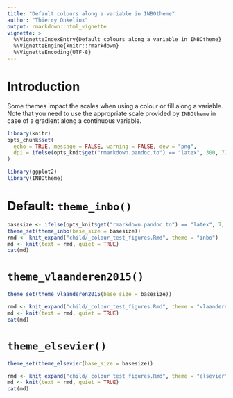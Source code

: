 ```yaml
---
title: "Default colours along a variable in INBOtheme"
author: "Thierry Onkelinx"
output: rmarkdown::html_vignette
vignette: >
  %\VignetteIndexEntry{Default colours along a variable in INBOtheme}
  %\VignetteEngine{knitr::rmarkdown}
  %\VignetteEncoding{UTF-8}
---
```


# Introduction

Some themes impact the scales when using a colour or fill along a variable.
Note that you need to use the appropriate scale provided by `INBOtheme` in case of a gradient along a continuous variable.

```r
library(knitr)
opts_chunk$set(
  echo = TRUE, message = FALSE, warning = FALSE, dev = "png",
  dpi = ifelse(opts_knit$get("rmarkdown.pandoc.to") == "latex", 300, 72)
)
```

```r
library(ggplot2)
library(INBOtheme)
```

# Default: `theme_inbo()`

```r
basesize <- ifelse(opts_knit$get("rmarkdown.pandoc.to") == "latex", 7, 12)
theme_set(theme_inbo(base_size = basesize))
rmd <- knit_expand("child/_colour_test_figures.Rmd", theme = "inbo")
md <- knit(text = rmd, quiet = TRUE)
cat(md)
```

# `theme_vlaanderen2015()`

```r
theme_set(theme_vlaanderen2015(base_size = basesize))
```

```r
rmd <- knit_expand("child/_colour_test_figures.Rmd", theme = "vlaanderen")
md <- knit(text = rmd, quiet = TRUE)
cat(md)
```

# `theme_elsevier()`

```r
theme_set(theme_elsevier(base_size = basesize))
```

```r
rmd <- knit_expand("child/_colour_test_figures.Rmd", theme = "elsevier")
md <- knit(text = rmd, quiet = TRUE)
cat(md)
```
